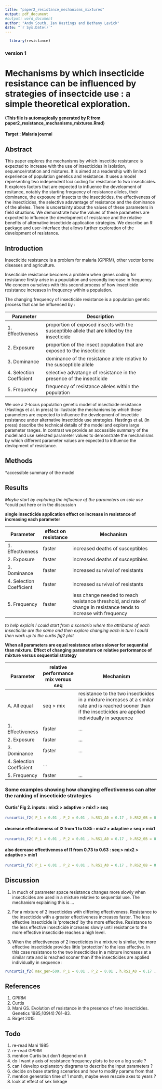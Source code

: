 ```yaml
---
title: "paper2_resistance_mechanisms_mixtures"
output: pdf_document
#output: word_document
author: "Andy South, Ian Hastings and Bethany Levick"
date: "`r Sys.Date()`"
---
```


```r
  library(resistance)
```

### version 1
 
# Mechanisms by which insecticide resistance can be influenced by strategies of insectcide use : a simple theoretical exploration. 
  
#### (This file is automagically generated by R from paper2_resistance_mechanisms_mixtures.Rmd)
#### Target : Malaria journal

## Abstract

This paper explores the mechanisms by which insectide resistance is expected to increase with the use of insecticides in isolation, sequence/rotation and mixtures. It is aimed at a readership with limited experience of population genetics and resistance. It uses a model representing two independent loci coding for resistance to two insecticides. It explores factors that are expected to influence the development of resitance, notably the starting frequency of resistance alleles, their dominance, the exposure of insects to the insecticides, the effectiveness of the insecticides, the selective adavantage of resistance and the dominance of the alleles. There is uncertainty about the values of these parameters in field situations. We demonstrate how the values of these parameters are expected to influence the development of resistance and the relative benefits of alternative insecticide application strategies. We describe an R package and user-interface that allows further exploration of the development of resistance.

## Introduction

Insecticide resistance is a problem for malaria (GPIRM), other vector borne diseases and agriculture.

Insecticide resistance becomes a problem when genes coding for resistance firstly arise in a population and secondly increase in frequency. We concern ourselves with this second process of how insecticide resistance increases in frequency within a population.

The changing frequency of insecticide resistance is a population genetic process that can be influenced by :


Parameter  | Description
------------------- | -------------------------------------------------------
1. Effectiveness | proportion of exposed insects with the susceptible allele that are killed by the insecticide
2. Exposure | proportion of the insect population that are exposed to the insecticide
3. Dominance | dominance of the resistance allele relative to the susceptible allele
4. Selection Coefficient  | selective advatange of resistance in the presence of the insecticide
5. Frequency  | frequency of resistance alleles within the population





We use a 2-locus population genetic model of insecticide resistance (Hastings et al. in press) to illustrate the mechanisms by which these parameters are expected to influence the development of insectide resistance under alternative insecticide use strategies. Hastings et al. (in press) describe the technical details of the model and explore large parameter ranges. In contrast we provide an accessible summary of the model and use selected parameter values to demonstrate the mechanisms by which different parameter values are expected to influence the devlopment of resistance.


## Methods

*accessible summary of the model 



## Results

*Maybe start by exploring the influence of the parameters on sole use *
*could put here or in the discussion

**single insecticide application effect on increase in resistance of increasing each parameter**

Parameter  | effect on resistance | Mechanism
------------------ | ------- | ---------------------------------------------------
1. Effectiveness | faster | increased deaths of susceptibles
2. Exposure | faster | increased deaths of susceptibles
3. Dominance | faster | increased survival of resistants
4. Selection Coefficient | faster | increased survival of resistants
5. Frequency  | faster | less change needed to reach resistance threshold, and rate of change in resistance tends to increase with frequency

*to help explain I could start from a scenario where the attributes of each insecticide are the same*
*and then explore changing each in turn*
*I could then work up to the curtis fig2 plot*

**When all parameters are equal resistance arises slower for sequential than mixture.**
**Effect of changing parameters on relative performance of mixture versus sequential strategy**

Parameter  | relative performance mix versus seq | Mechanism
------------------ | ------- | ---------------------------------------------------
A. All equal | seq > mix | resistance to the two insecticides in a mixture increases at a similar rate and is reached sooner than if the insecticides are applied individually in sequence
1. Effectiveness | faster | ...
2. Exposure | faster | ...
3. Dominance | faster | ...
4. Selection Coefficient | ...
5. Frequency  | faster | ...




### Some examples showing how changing effectiveness can alter the ranking of insecticide strategies
#### Curtis' Fig 2. inputs : mix2 > adaptive > mix1 > seq
```r
runcurtis_f2( P_1 = 0.01 , P_2 = 0.01 , h.RS1_A0 = 0.17 , h.RS2_0B = 0.0016 , exposure = 0.9 , phi.SS1_A0 = 0.73 , phi.SS2_0B = 1 , s.RR1_A0 = 0.23 , s.RR2_0B = 0.43 )
```

#### decrease effectiveness of I2 from 1 to 0.85 : mix2 > adaptive > seq > mix1
```r
runcurtis_f2( P_1 = 0.01 , P_2 = 0.01 , h.RS1_A0 = 0.17 , h.RS2_0B = 0.0016 , exposure = 0.9 , phi.SS1_A0 = 0.73 , phi.SS2_0B = 0.85 , s.RR1_A0 = 0.23 , s.RR2_0B = 0.43 )
```

#### also decrease effectiveness of I1 from 0.73 to 0.63 : seq > mix2 > adaptive > mix1
```r
runcurtis_f2( P_1 = 0.01 , P_2 = 0.01 , h.RS1_A0 = 0.17 , h.RS2_0B = 0.0016 , exposure = 0.9 , phi.SS1_A0 = 0.63 , phi.SS2_0B = 0.85 , s.RR1_A0 = 0.23 , s.RR2_0B = 0.43 )
```


## Discussion

(@)  In much of parameter space resistance changes more slowly when insecticides are used in a mixture relative to sequential use. The mechanism explaining this is ...

(@) For a mixture of 2 insecticides with differing effectiveness. Resistance to the insecticide with a greater effectiveness increases faster. The less effective insecticide is 'protected' by the more effective. Resistance to the less effective insecticide increases slowly until resistance to the more effective insecticide reaches a high level.

(@) When the effectiveness of 2 insecticides in a mixture is similar, the more effective insecticide provides little 'protection' to the less effective. In this case resistance to the two insecticides in a mixture increases at a similar rate and is reached sooner than if the insecticides are applied individually in sequence :

```r
runcurtis_f2( max_gen=500, P_1 = 0.01 , P_2 = 0.01 , h.RS1_A0 = 0.17 , h.RS2_0B = 0.17 , exposure = 0.9 , phi.SS1_A0 = 0.73 , phi.SS2_0B = 0.75 , s.RR1_A0 = 0.23 , s.RR2_0B = 0.23 , correctMixDeployProp = 1 , addCombinedStrategy = FALSE )
```


## References
1. GPIRM
1. Curtis 
1. Mani GS. Evolution of resistance in the presence of two insecticides. Genetics 1985;109(4):761–83.
1. Birget 2015



## Todo

1. re-read Mani 1985
1. re-read GPIRM
1. mention Curtis but don't depend on it
1. do I want y axis of resistance frequency plots to be on a log scale ?
1. can I develop explanatory diagrams to describe the input parameters ?
1. decide on base starting scenarios and how to modify params from that
1. mention generation time of 1 month, maybe even rescale axes to years ?
1. look at effect of sex linkage





